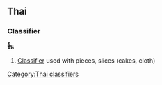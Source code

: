 ==Thai==
===Classifier===
'''ชิ้น''' <!-- romanizations from 2 lonely planet phrasebooks (chín, chín)-->

# [[Classifier]] used with pieces, slices (cakes, cloth)

[[Category:Thai classifiers]]
